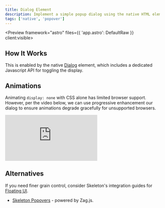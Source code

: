 ```yaml
---
title: Dialog Element
description: Implement a simple popup dialog using the native HTML element.
tags: ['native', 'popover']
---
```



<Preview framework="astro" files={{ 'app.astro': DefaultRaw }} client:visible>
	<Default />
</Preview>

## How It Works

This is enabled by the native [Dialog](https://developer.mozilla.org/en-US/docs/Web/HTML/Element/dialog) element, which includes a dedicated Javascript API for toggling the display.

## Animations

Animating `display: none` with CSS alone has limited browser support. However, per the video below, we can use progressive enhancement our dialog to ensure animations degrade gracefully for unsupported browsers.

<iframe
	class="w-full aspect-video"
	src="https://www.youtube.com/embed/vmDEHAzj2XE?si=GTYFY9dk013lL0Y3"
	title="YouTube video player"
	frameborder="0"
	allow="accelerometer; autoplay; clipboard-write; encrypted-media; gyroscope; picture-in-picture; web-share"
	referrerpolicy="strict-origin-when-cross-origin"
	allowfullscreen
></iframe>

## Alternatives

If you need finer grain control, consider Skeleton's integration guides for [Floating UI](https://floating-ui.com/).

- [Skeleton Popovers](/docs/[framework]/framework-components/popover) - powered by Zag.js.
